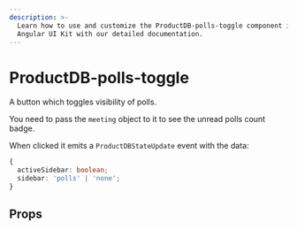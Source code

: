 ```yaml
---
description: >-
  Learn how to use and customize the ProductDB-polls-toggle component in ProductDB's
  Angular UI Kit with our detailed documentation.
---
```


# ProductDB-polls-toggle

A button which toggles visibility of polls.

You need to pass the `meeting` object to it to see the unread polls count badge.

When clicked it emits a `ProductDBStateUpdate` event with the data:

```ts
{
  activeSidebar: boolean;
  sidebar: 'polls' | 'none';
}
```

## Props

<PropsTable of="ProductDB-polls-toggle" />

<head>
  <title>Angular UI Kit ProductDB-polls-toggle</title>
</head>
